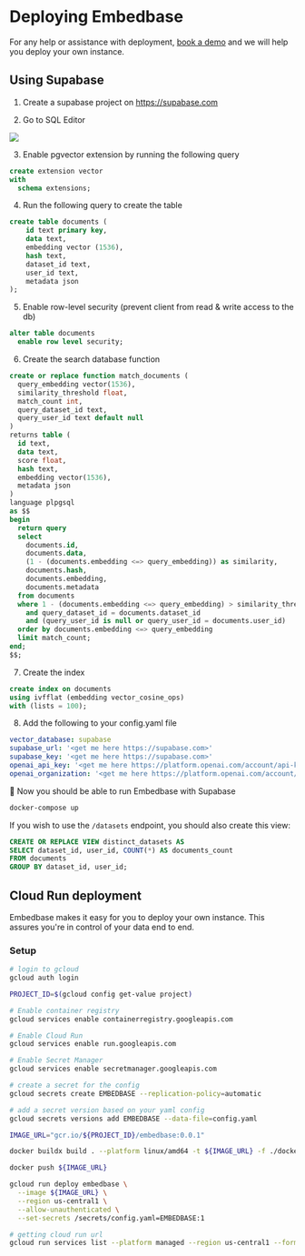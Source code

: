 
# Deploying Embedbase

For any help or assistance with deployment, [book a demo](https://cal.com/potato/20min) and we will help you deploy your own instance.

## Using Supabase

1. Create a supabase project on https://supabase.com

2. Go to SQL Editor 

<Image src="/supabase-click-on-sqleditor.png" width={500} height={300} />

3. Enable pgvector extension by running the following query

```sql
create extension vector
with
  schema extensions;
```

4. Run the following query to create the table

```sql
create table documents (
    id text primary key,
    data text,
    embedding vector (1536),
    hash text,
    dataset_id text,
    user_id text,
    metadata json
);
```

5. Enable row-level security (prevent client from read & write access to the db)

```sql
alter table documents
  enable row level security;
```

6. Create the search database function

```sql
create or replace function match_documents (
  query_embedding vector(1536),
  similarity_threshold float,
  match_count int,
  query_dataset_id text,
  query_user_id text default null
)
returns table (
  id text,
  data text,
  score float,
  hash text,
  embedding vector(1536),
  metadata json
)
language plpgsql
as $$
begin
  return query
  select
    documents.id,
    documents.data,
    (1 - (documents.embedding <=> query_embedding)) as similarity,
    documents.hash,
    documents.embedding,
    documents.metadata
  from documents
  where 1 - (documents.embedding <=> query_embedding) > similarity_threshold
    and query_dataset_id = documents.dataset_id
    and (query_user_id is null or query_user_id = documents.user_id)
  order by documents.embedding <=> query_embedding
  limit match_count;
end;
$$;
```

7. Create the index

```sql
create index on documents
using ivfflat (embedding vector_cosine_ops)
with (lists = 100);
```

8. Add the following to your config.yaml file

```yaml
vector_database: supabase
supabase_url: '<get me here https://supabase.com>'
supabase_key: '<get me here https://supabase.com>'
openai_api_key: '<get me here https://platform.openai.com/account/api-keys>'
openai_organization: '<get me here https://platform.openai.com/account/org-settings>'
```

🎉 Now you should be able to run Embedbase with Supabase

```bash
docker-compose up
```

If you wish to use the `/datasets` endpoint, you should also create this view:

```sql
CREATE OR REPLACE VIEW distinct_datasets AS
SELECT dataset_id, user_id, COUNT(*) AS documents_count
FROM documents
GROUP BY dataset_id, user_id;
```

## Cloud Run deployment

Embedbase makes it easy for you to deploy your own instance. This assures you're in control of your data end to end.

### Setup

```bash
# login to gcloud
gcloud auth login

PROJECT_ID=$(gcloud config get-value project)

# Enable container registry
gcloud services enable containerregistry.googleapis.com

# Enable Cloud Run
gcloud services enable run.googleapis.com

# Enable Secret Manager
gcloud services enable secretmanager.googleapis.com

# create a secret for the config
gcloud secrets create EMBEDBASE --replication-policy=automatic

# add a secret version based on your yaml config
gcloud secrets versions add EMBEDBASE --data-file=config.yaml

IMAGE_URL="gcr.io/${PROJECT_ID}/embedbase:0.0.1"

docker buildx build . --platform linux/amd64 -t ${IMAGE_URL} -f ./docker/Dockerfile

docker push ${IMAGE_URL}

gcloud run deploy embedbase \
  --image ${IMAGE_URL} \
  --region us-central1 \
  --allow-unauthenticated \
  --set-secrets /secrets/config.yaml=EMBEDBASE:1

# getting cloud run url
gcloud run services list --platform managed --region us-central1 --format="value(status.url)" --filter="metadata.name=embedbase"
```
